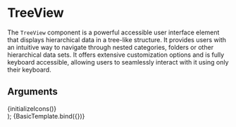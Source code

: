 
<Meta title="Components/Tree View" component={TreeView} />

# TreeView

The `TreeView` component is a powerful accessible user interface element that displays hierarchical data in a tree-like structure. 
It provides users with an intuitive way to navigate through nested categories, folders or other hierarchical data sets. 
It offers extensive customization options and is fully keyboard accessible, allowing users to seamlessly interact with it using only their keyboard.



## Arguments

<ArgTypes of={TreeView} />

  <div>
    {initializeIcons()}
    <TreeView {...args} />
  </div>
);

<Canvas>
  <Story
    name="Basic"
    args={{
      items: [
        {
          key: 'TreeviewItem1',
          label: 'Item 1',
          children: [
            {
              key: 'TreeviewItem1_1',
              label: 'Item 1.1',
            },
            {
              key: 'TreeviewItem1_2',
              label: 'Item 1.2',
            },
            {
              key: 'TreeviewItem1_3',
              label: 'Item 1.3',
            },
          ],
        },
        {
          key: 'TreeviewItem2',
          label: 'Item 2',
        },
        {
          key: 'TreeviewItem3',
          label: 'Item 3',
          children: [
            {
              key: 'TreeviewItem3_1',
              label: 'Item 3.1',
            },
            {
              key: 'TreeviewItem3_2',
              label: 'Item 3.2',
              children: [
                {
                  key: 'TreeviewItem3_2_1',
                  label: 'Item 3.2.1',
                },
                {
                  key: 'TreeviewItem3_2_2',
                  label: 'Item 3.2.2',
                },
                {
                  key: 'TreeviewItem3_2_3',
                  label: 'Item 3.2.3',
                },
              ],
            },
          ],
        },
      ],
    }}
  >
    {BasicTemplate.bind({})}
  </Story>
</Canvas>
